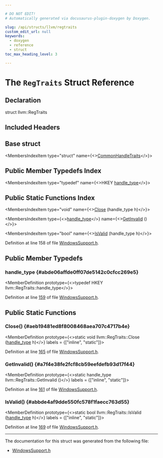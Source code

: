 ```yaml
---

# DO NOT EDIT!
# Automatically generated via docusaurus-plugin-doxygen by Doxygen.

slug: /api/structs/llvm/regtraits
custom_edit_url: null
keywords:
  - doxygen
  - reference
  - struct
toc_max_heading_level: 3

---
```





# The `RegTraits` Struct Reference

<DoxygenPage pluginConfig={pluginConfig}>



## Declaration

<CodeBlock>struct llvm::RegTraits</CodeBlock>

## Included Headers

<IncludesList>
<IncludesListItem
  filePath="llvm/Support/Windows/WindowsSupport.h"
  permalink="/docs/api/files/include/include/llvm/include/llvm/support/include/llvm/support/windows/windowssupport-h"
  isLocal="true" />
</IncludesList>

## Base struct

<MembersIndex>

<MembersIndexItem
  type="struct"
  name={<><a href="/docs/api/structs/llvm/commonhandletraits">CommonHandleTraits</a></>}>
</MembersIndexItem>

</MembersIndex>

## Public Member Typedefs Index

<MembersIndex>

<MembersIndexItem
  type="typedef"
  name={<>HKEY <a href="#abde06affde0ff07de5142c0cfcc269e5">handle&#95;type</a></>}>
</MembersIndexItem>

</MembersIndex>

## Public Static Functions Index

<MembersIndex>

<MembersIndexItem
  type="void"
  name={<><a href="#aeb19481ed8f8008468aea707c4717b4e">Close</a> (handle&#95;type h)</>}>
</MembersIndexItem>

<MembersIndexItem
  type={<><a href="#abde06affde0ff07de5142c0cfcc269e5">handle&#95;type</a></>}
  name={<><a href="#a7f4e38fe2fcf8cb59eefdefb93d17f44">GetInvalid</a> ()</>}>
</MembersIndexItem>

<MembersIndexItem
  type="bool"
  name={<><a href="#abbde4af9dde550fc578f1faecc763d55">IsValid</a> (handle&#95;type h)</>}>
</MembersIndexItem>

</MembersIndex>


Definition at line 158 of file <a href="/docs/api/files/include/include/llvm/include/llvm/support/include/llvm/support/windows/windowssupport-h">WindowsSupport.h</a>.

<SectionDefinition>

## Public Member Typedefs

### handle&#95;type {#abde06affde0ff07de5142c0cfcc269e5}

<MemberDefinition
  prototype={<>typedef HKEY llvm::RegTraits::handle&#95;type</>}>

Definition at line <a href="/docs/api/files/include/include/llvm/include/llvm/support/include/llvm/support/windows/windowssupport-h/#l00159">159</a> of file <a href="/docs/api/files/include/include/llvm/include/llvm/support/include/llvm/support/windows/windowssupport-h">WindowsSupport.h</a>.
</MemberDefinition>

</SectionDefinition>

<SectionDefinition>

## Public Static Functions

### Close() {#aeb19481ed8f8008468aea707c4717b4e}

<MemberDefinition
  prototype={<>static void llvm::RegTraits::Close (<a href="#abde06affde0ff07de5142c0cfcc269e5">handle&#95;type</a> h)</>}
  labels = {["inline", "static"]}>

Definition at line <a href="/docs/api/files/include/include/llvm/include/llvm/support/include/llvm/support/windows/windowssupport-h/#l00165">165</a> of file <a href="/docs/api/files/include/include/llvm/include/llvm/support/include/llvm/support/windows/windowssupport-h">WindowsSupport.h</a>.
</MemberDefinition>

### GetInvalid() {#a7f4e38fe2fcf8cb59eefdefb93d17f44}

<MemberDefinition
  prototype={<>static handle&#95;type llvm::RegTraits::GetInvalid ()</>}
  labels = {["inline", "static"]}>

Definition at line <a href="/docs/api/files/include/include/llvm/include/llvm/support/include/llvm/support/windows/windowssupport-h/#l00161">161</a> of file <a href="/docs/api/files/include/include/llvm/include/llvm/support/include/llvm/support/windows/windowssupport-h">WindowsSupport.h</a>.
</MemberDefinition>

### IsValid() {#abbde4af9dde550fc578f1faecc763d55}

<MemberDefinition
  prototype={<>static bool llvm::RegTraits::IsValid (<a href="#abde06affde0ff07de5142c0cfcc269e5">handle&#95;type</a> h)</>}
  labels = {["inline", "static"]}>

Definition at line <a href="/docs/api/files/include/include/llvm/include/llvm/support/include/llvm/support/windows/windowssupport-h/#l00169">169</a> of file <a href="/docs/api/files/include/include/llvm/include/llvm/support/include/llvm/support/windows/windowssupport-h">WindowsSupport.h</a>.
</MemberDefinition>

</SectionDefinition>

<hr/>

The documentation for this struct was generated from the following file:

<ul>
<li><a href="/docs/api/files/include/include/llvm/include/llvm/support/include/llvm/support/windows/windowssupport-h">WindowsSupport.h</a></li>
</ul>

</DoxygenPage>
